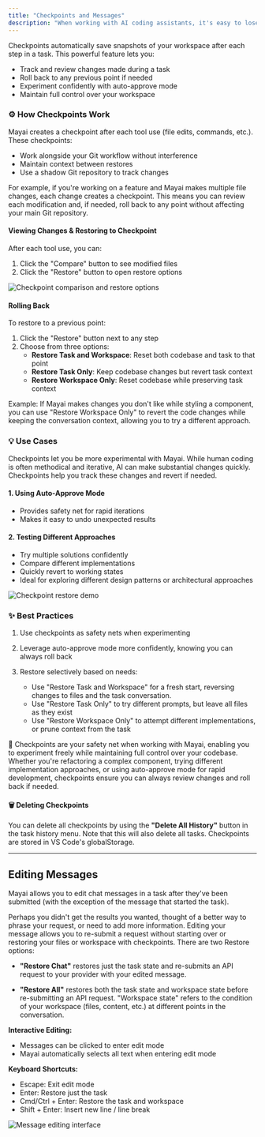```yaml
---
title: "Checkpoints and Messages"
description: "When working with AI coding assistants, it's easy to lose control as they make rapid changes to your codebase. That's why we built Checkpoints - your safety net for experimenting confidently."
---
```


Checkpoints automatically save snapshots of your workspace after each step in a task. This powerful feature lets you:

- Track and review changes made during a task
- Roll back to any previous point if needed
- Experiment confidently with auto-approve mode
- Maintain full control over your workspace

### ⚙️ How Checkpoints Work

Mayai creates a checkpoint after each tool use (file edits, commands, etc.). These checkpoints:

- Work alongside your Git workflow without interference
- Maintain context between restores
- Use a shadow Git repository to track changes

For example, if you're working on a feature and Mayai makes multiple file changes, each change creates a checkpoint. This means you can review each modification and, if needed, roll back to any point without affecting your main Git repository.

#### Viewing Changes & Restoring to Checkpoint

After each tool use, you can:

1. Click the "Compare" button to see modified files
2. Click the "Restore" button to open restore options

<Frame>
	<img
		src="https://storage.googleapis.com/mayai_public_images/docs/assets/image%20(13).png"
		alt="Checkpoint comparison and restore options"
	/>
</Frame>

#### Rolling Back

To restore to a previous point:

1. Click the "Restore" button next to any step
2. Choose from three options:
    - **Restore Task and Workspace**: Reset both codebase and task to that point
    - **Restore Task Only**: Keep codebase changes but revert task context
    - **Restore Workspace Only**: Reset codebase while preserving task context

Example: If Mayai makes changes you don't like while styling a component, you can use "Restore Workspace Only" to revert the code changes while keeping the conversation context, allowing you to try a different approach.

### 💡 Use Cases

Checkpoints let you be more experimental with Mayai. While human coding is often methodical and iterative, AI can make substantial changes quickly. Checkpoints help you track these changes and revert if needed.

#### 1. Using Auto-Approve Mode

- Provides safety net for rapid iterations
- Makes it easy to undo unexpected results

#### 2. Testing Different Approaches

- Try multiple solutions confidently
- Compare different implementations
- Quickly revert to working states
- Ideal for exploring different design patterns or architectural approaches

<Frame caption="In this case, I didn't like the changes Mayai made to my robot dog-walking website (still working on the robots) and I wanted to revert both the codebase and the task to before any changes were made so I could start fresh.">
	<img src="https://storage.googleapis.com/mayai_public_images/docs/assets/checkpointsDemo.gif" alt="Checkpoint restore demo" />
</Frame>

### ✨ Best Practices

1. Use checkpoints as safety nets when experimenting
2. Leverage auto-approve mode more confidently, knowing you can always roll back
3. Restore selectively based on needs:

    - Use "Restore Task and Workspace" for a fresh start, reversing changes to files and the task conversation.
    - Use "Restore Task Only" to try different prompts, but leave all files as they exist
    - Use "Restore Workspace Only" to attempt different implementations, or prune context from the task

🛟 Checkpoints are your safety net when working with Mayai, enabling you to experiment freely while maintaining full control over your codebase. Whether you're refactoring a complex component, trying different implementation approaches, or using auto-approve mode for rapid development, checkpoints ensure you can always review changes and roll back if needed.

#### 🗑️ Deleting Checkpoints

You can delete all checkpoints by using the **"Delete All History"** button in the task history menu. Note that this will also delete all tasks. Checkpoints are stored in VS Code's globalStorage.

---

## Editing Messages

Mayai allows you to edit chat messages in a task after they've been submitted (with the exception of the message that started the task).

Perhaps you didn't get the results you wanted, thought of a better way to phrase your request, or need to add more information. Editing your message allows you to re-submit a request without starting over or restoring your files or workspace with checkpoints. There are two Restore options:

- **"Restore Chat"** restores just the task state and re-submits an API request to your provider with your edited message.

- **"Restore All"** restores both the task state and workspace state before re-submitting an API request. "Workspace state" refers to the condition of your workspace (files, content, etc.) at different points in the conversation.

**Interactive Editing:**

- Messages can be clicked to enter edit mode
- Mayai automatically selects all text when entering edit mode

**Keyboard Shortcuts:**

- Escape: Exit edit mode
- Enter: Restore just the task
- Cmd/Ctrl + Enter: Restore the task and workspace
- Shift + Enter: Insert new line / line break

<Frame>
	<img
		src="https://storage.googleapis.com/mayai_public_images/docs/assets/message-editing.png"
		alt="Message editing interface"
	/>
</Frame>
